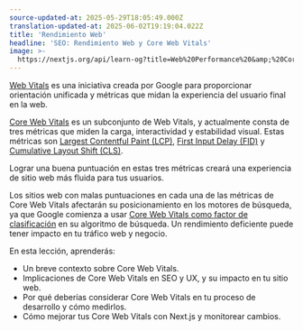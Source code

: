 ```yaml
---
source-updated-at: 2025-05-29T18:05:49.000Z
translation-updated-at: 2025-06-02T19:19:04.022Z
title: 'Rendimiento Web'
headline: 'SEO: Rendimiento Web y Core Web Vitals'
image: >-
  https://nextjs.org/api/learn-og?title=Web%20Performance%20&amp;%20Core%20Web%20Vitals&amp;chapter=16
---
```


[Web Vitals](https://web.dev/vitals/) es una iniciativa creada por Google para proporcionar orientación unificada y métricas que midan la experiencia del usuario final en la web.

[Core Web Vitals](https://developers.google.com/search/blog/2020/11/timing-for-page-experience) es un subconjunto de Web Vitals, y actualmente consta de tres métricas que miden la carga, interactividad y estabilidad visual. Estas métricas son [Largest Contentful Paint (LCP)](/learn/seo/lcp), [First Input Delay (FID)](/learn/seo/fid) y [Cumulative Layout Shift (CLS)](/learn/seo/cls).

Lograr una buena puntuación en estas tres métricas creará una experiencia de sitio web más fluida para tus usuarios.

Los sitios web con malas puntuaciones en cada una de las métricas de Core Web Vitals afectarán su posicionamiento en los motores de búsqueda, ya que Google comienza a usar [Core Web Vitals como factor de clasificación](https://developers.google.com/search/blog/2020/11/timing-for-page-experience) en su algoritmo de búsqueda. Un rendimiento deficiente puede tener impacto en tu tráfico web y negocio.

En esta lección, aprenderás:

* Un breve contexto sobre Core Web Vitals.
* Implicaciones de Core Web Vitals en SEO y UX, y su impacto en tu sitio web.
* Por qué deberías considerar Core Web Vitals en tu proceso de desarrollo y cómo medirlos.
* Cómo mejorar tus Core Web Vitals con Next.js y monitorear cambios.